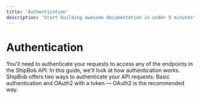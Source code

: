 ```yaml
---
title: 'Authentication'
description: 'Start building awesome documentation in under 5 minutes'
---
```


# Authentication

You'll need to authenticate your requests to access any of the endpoints in the ShipBob API. In this guide, we'll look at how authentication works. ShipBob  offers two ways to authenticate your API requests: Basic authentication and OAuth2 with a token — OAuth2 is the recommended way.
